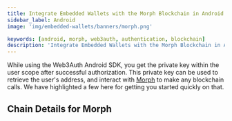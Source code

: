 ```yaml
---
title: Integrate Embedded Wallets with the Morph Blockchain in Android
sidebar_label: Android
image: 'img/embedded-wallets/banners/morph.png'

keywords: [android, morph, web3auth, authentication, blockchain]
description: 'Integrate Embedded Wallets with the Morph Blockchain in Android | Embedded Wallets'
---
```



While using the Web3Auth Android SDK, you get the private key within the user scope after successful authorization. This private key can be used to retrieve the user's address, and interact with [Morph](https://ethereum.org/) to make any blockchain calls. We have highlighted a few here for getting you started quickly on that.

## Chain Details for Morph

<ChainDetailsMorph />

<EVMInteraction />
